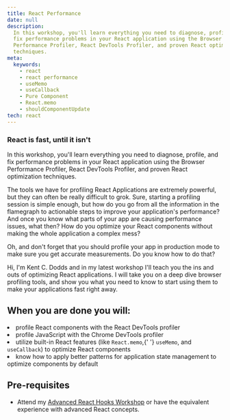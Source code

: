 ```yaml
---
title: React Performance
date: null
description:
  In this workshop, you'll learn everything you need to diagnose, profile, and
  fix performance problems in your React application using the Browser
  Performance Profiler, React DevTools Profiler, and proven React optimization
  techniques.
meta:
  keywords:
    - react
    - react performance
    - useMemo
    - useCallback
    - Pure Component
    - React.memo
    - shouldComponentUpdate
tech: react
---
```



### React is fast, until it isn't

In this workshop, you'll learn everything you need to diagnose, profile, and fix
performance problems in your React application using the Browser Performance
Profiler, React DevTools Profiler, and proven React optimization techniques.

The tools we have for profiling React Applications are extremely powerful, but
they can often be really difficult to grok. Sure, starting a profiling session
is simple enough, but how do you go from all the information in the flamegraph
to actionable steps to improve your application's performance? And once you know
what parts of your app are causing performance issues, what then? How do you
optimize your React components without making the whole application a complex
mess?

Oh, and don't forget that you should profile your app in production mode to make
sure you get accurate measurements. Do you know how to do that?

Hi, I'm Kent C. Dodds and in my latest workshop I'll teach you the ins and outs
of optimizing React applications. I will take you on a deep dive browser
profiling tools, and show you what you need to know to start using them to make
your applications fast right away.

## When you are done you will:

<List>
  <Li check>profile React components with the React DevTools profiler</Li>
  <Li check>profile JavaScript with the Chrome DevTools profiler</Li>
  <Li check>
    utilize built-in React features (like <code>React.memo</code>,{' '}
    <code>useMemo</code>, and
    <code>useCallback</code>) to optimize React components
  </Li>
  <Li check>
    know how to apply better patterns for application state management to
    optimize components by default
  </Li>
</List>

## Pre-requisites

- Attend my [Advanced React Hooks Workshop](/workshops/advanced-react-hooks) or
  have the equivalent experience with advanced React concepts.
